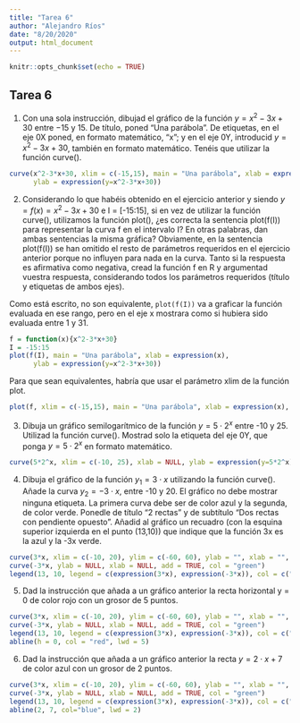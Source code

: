 ```yaml
---
title: "Tarea 6"
author: "Alejandro Ríos"
date: "8/20/2020"
output: html_document
---
```


```r
knitr::opts_chunk$set(echo = TRUE)
```

## Tarea 6

1. Con una sola instrucción, dibujad el gráfico de la función $y=x^2−3x+30$ entre −15 y 15. De título, poned “Una parábola”. De etiquetas, en el eje 0X poned, en formato matemático, "x"; y en el eje 0Y, introducid $y=x^2−3x+30$, también en formato matemático. Tenéis que utilizar la función curve().
```r

curve(x^2-3*x+30, xlim = c(-15,15), main = "Una parábola", xlab = expression(x), 
      ylab = expression(y=x^2-3*x+30))
```

2. Considerando lo que habéis obtenido en el ejercicio anterior y siendo $y = f(x) = x^2−3x+30$ e I = [-15:15], si en vez de utilizar la función curve(), utilizamos la función plot(), ¿es correcta la sentencia plot(f(I)) para representar la curva f en el intervalo I? En otras palabras, dan ambas sentencias la misma gráfica? Obviamente, en la sentencia plot(f(I)) se han omitido el resto de parámetros requeridos en el ejercicio anterior porque no influyen para nada en la curva. Tanto si la respuesta es afirmativa como negativa, cread la función f en R y argumentad vuestra respuesta, considerando todos los parámetros requeridos (título y etiquetas de ambos ejes).

Como está escrito, no son equivalente, `plot(f(I))` va a graficar la función evaluada en ese rango, pero en el eje x mostrara como si hubiera sido evaluada entre 1 y 31.
```r
f = function(x){x^2-3*x+30}
I = -15:15
plot(f(I), main = "Una parábola", xlab = expression(x), 
      ylab = expression(y=x^2-3*x+30))
```
Para que sean equivalentes, habría que usar el parámetro xlim de la función plot.
```r
plot(f, xlim = c(-15,15), main = "Una parábola", xlab = expression(x), ylab = expression(x^2-3*x+30))
```

3. Dibuja un gráfico semilogarítmico de la función $y = 5\cdot 2^x$ entre -10 y 25. Utilizad la función curve(). Mostrad solo la etiqueta del eje 0Y, que ponga $y = 5\cdot 2^x$ en formato matemático.
```r
curve(5*2^x, xlim = c(-10, 25), xlab = NULL, ylab = expression(y=5*2^x), log = "y")
```

4. Dibuja el gráfico de la función $y_1 = 3\cdot x$ utilizando la función curve(). Añade la curva $y_2=-3\cdot x$, entre -10 y 20. El gráfico no debe mostrar ninguna etiqueta. La primera curva debe ser de color azul y la segunda, de color verde. Ponedle de título "2 rectas" y de subtítulo "Dos rectas con pendiente opuesto". Añadid al gráfico un recuadro (con la esquina superior izquierda en el punto (13,10)) que indique que la función 3x es la azul y la -3x verde.
```r
curve(3*x, xlim = c(-10, 20), ylim = c(-60, 60), ylab = "", xlab = "", col = "blue", main = "2 rectas", sub = "Dos rectas con pendiente opuesta")
curve(-3*x, ylab = NULL, xlab = NULL, add = TRUE, col = "green")
legend(13, 10, legend = c(expression(3*x), expression(-3*x)), col = c("blue", "green"), lty = c(1, 1))
```
5. Dad la instrucción que añada a un gráfico anterior la recta horizontal y = 0 de color rojo con un grosor de 5 puntos.
```r
curve(3*x, xlim = c(-10, 20), ylim = c(-60, 60), ylab = "", xlab = "", col = "blue", main = "2 rectas", sub = "Dos rectas con pendiente opuesta")
curve(-3*x, ylab = NULL, xlab = NULL, add = TRUE, col = "green")
legend(13, 10, legend = c(expression(3*x), expression(-3*x)), col = c("blue", "green"), lty = c(1, 1))
abline(h = 0, col = "red", lwd = 5)
```

6. Dad la instrucción que añada a un gráfico anterior la recta $y = 2\cdot x+7$ de color azul con un grosor de 2 puntos.
```r
curve(3*x, xlim = c(-10, 20), ylim = c(-60, 60), ylab = "", xlab = "", col = "blue", main = "2 rectas", sub = "Dos rectas con pendiente opuesta")
curve(-3*x, ylab = NULL, xlab = NULL, add = TRUE, col = "green")
legend(13, 10, legend = c(expression(3*x), expression(-3*x)), col = c("blue", "green"), lty = c(1, 1))
abline(2, 7, col="blue", lwd = 2)
```